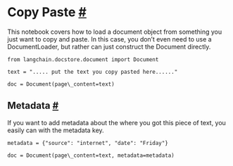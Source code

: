  Copy Paste
 [#](#copy-paste "Permalink to this headline")
===========================================================
 This notebook covers how to load a document object from something you just want to copy and paste. In this case, you don’t even need to use a DocumentLoader, but rather can just construct the Document directly.
```
from langchain.docstore.document import Document
```
```
text = "..... put the text you copy pasted here......"
```
```
doc = Document(page\_content=text)
```
 Metadata
 [#](#metadata "Permalink to this headline")
-------------------------------------------------------
 If you want to add metadata about the where you got this piece of text, you easily can with the metadata key.
```
metadata = {"source": "internet", "date": "Friday"}
```
```
doc = Document(page\_content=text, metadata=metadata)
```